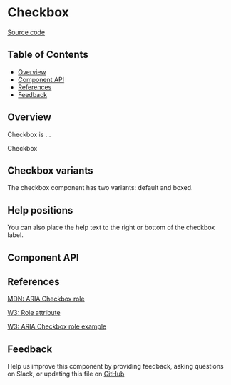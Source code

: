 
# Checkbox

[Source code](https://github.com/leemonade/bubbles/tree/main/packages/components/form/Checkbox)

## Table of Contents

<!-- START doctoc generated TOC please keep comment here to allow auto update -->
<!-- DON'T EDIT THIS SECTION, INSTEAD RE-RUN doctoc TO UPDATE -->

- [Overview](#overview)
- [Component API](#component-api)
- [References](#references)
- [Feedback](#feedback)

## Overview

Checkbox is ...

<ThemeProvider>
  <Checkbox>Checkbox</Checkbox>
</ThemeProvider>

## Checkbox variants

The checkbox component has two variants: default and boxed.

<ThemeProvider>
  <Checkbox label="Checkbox 1"></Checkbox>
  <Space></Space>
  <Checkbox label="Checkbox 2" variant="boxed"></Checkbox>
</ThemeProvider>

## Help positions

You can also place the help text to the right or bottom of the checkbox label.

<ThemeProvider>
  <Checkbox label="Default checkbox 1" help="Right help"></Checkbox>
  <Space></Space>
  <Checkbox label="Default checkbox 2" help="Bottom help" helpPosition="bottom"></Checkbox>
  <Space></Space>
  <Checkbox variant="boxed" label="Boxed checkbox 1" help="Right help"></Checkbox>
  <Space></Space>
  <Checkbox
    variant="boxed"
    label="Boxed checkbox 2"
    help="Bottom help"
    helpPosition="bottom"
  ></Checkbox>
</ThemeProvider>

## Component API

<Preview>
  <Story id="atoms-form-checkbox--playground" />
</Preview>

<Props of={Checkbox} />

## References

[MDN: ARIA Checkbox role](https://developer.mozilla.org/en-US/docs/Web/Accessibility/ARIA/Roles/checkbox_role)

[W3: Role attribute](https://www.w3.org/WAI/PF/HTML/wiki/RoleAttribute)

[W3: ARIA Checkbox role example](https://www.w3.org/TR/2016/WD-wai-aria-practices-1.1-20160317/examples/checkbox/checkbox.html)

## Feedback

Help us improve this component by providing feedback, asking questions on Slack, or updating this file on
[GitHub](https://github.com/leemonade/bubbles/edit/main/packages/components/form/Checkbox.mdx)
